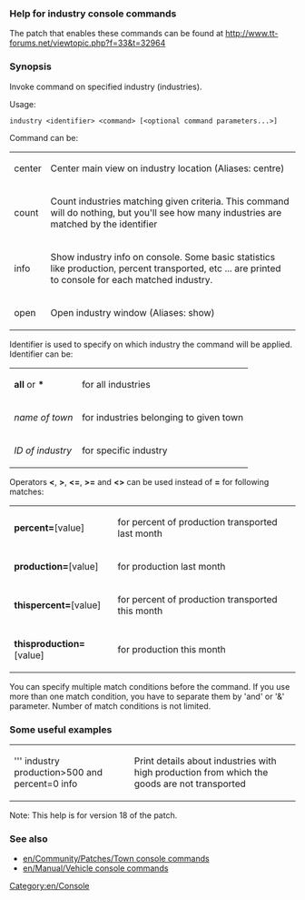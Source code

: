 === Help for industry console commands ===

The patch that enables these commands can be found at http://www.tt-forums.net/viewtopic.php?f=33&t=32964

=== Synopsis ===

Invoke command on specified industry (industries).

Usage:

 industry &lt;identifier&gt; &lt;command&gt; [&lt;optional command parameters...&gt;]

Command can be:
{|
|  center        ||  Center main view on industry location (Aliases: centre)
|-
|  count         ||  Count industries matching given criteria. This command will do nothing, but you'll see how many industries are matched by the identifier
|-
|  info          ||  Show industry info on console. Some basic statistics like production, percent transported, etc ... are printed to console for each matched industry.
|-
|  open          ||  Open industry window (Aliases: show)
|}

Identifier is used to specify on which industry the command will be applied.
Identifier can be:
{|
| '''all''' or '''*''' || for all industries
|-
| ''name of town'' || for industries belonging to given town
|-
| ''ID of industry'' || for specific industry
|}
Operators '''&lt;''', '''&gt;''', '''&lt;=''', '''&gt;=''' and '''&lt;&gt;''' can be used instead of '''=''' for following matches:
{|
| '''percent='''[value] || for percent of production transported last month
|-
| '''production='''[value] || for production last month
|-
| '''thispercent='''[value] || for percent of production transported this month
|-
| '''thisproduction='''[value] || for production this month
|}

You can specify multiple match conditions before the command.
If you use more than one match condition, you have to separate them by 'and' or '&' parameter. Number of match conditions is not limited.

=== Some useful examples ===

{|
| ''' industry production>500 and percent=0 info    || Print details about industries with high production from which the goods are not transported
|}

Note: This help is for version 18 of the patch.

=== See also ===
* [[en/Community/Patches/Town console commands]]
* [[en/Manual/Vehicle console commands]]

[[Category:en/Console]]